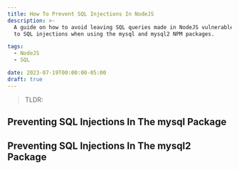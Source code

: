 ```yaml
---
title: How To Prevent SQL Injections In NodeJS
description: >-
  A guide on how to avoid leaving SQL queries made in NodeJS vulnerable
  to SQL injections when using the mysql and mysql2 NPM packages.

tags: 
  - NodeJS
  - SQL

date: 2023-07-19T00:00:00-05:00
draft: true
---
```

> TLDR: 
## Preventing SQL Injections In The mysql Package

## Preventing SQL Injections In The mysql2 Package

